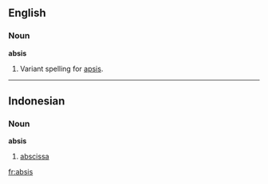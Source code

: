==English==

===Noun===
'''absis'''

# Variant spelling for [[apsis]].

----

==Indonesian==

===Noun===
'''absis'''

# [[abscissa]]

[[fr:absis]]